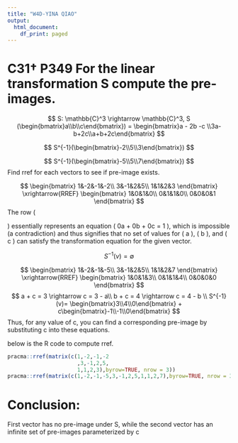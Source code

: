 ```yaml
---
title: "W4D-YINA QIAO"
output:
  html_document:
    df_print: paged
---
```


# C31† P349 For the linear transformation S compute the pre-images.

$$
S: \mathbb{C}^3 \rightarrow \mathbb{C}^3, S (\begin{bmatrix}a\\b\\c\end{bmatrix}) = \begin{bmatrix}a - 2b -c \\3a-b+2c\\a+b+2c\end{bmatrix}
$$

$$
S^{-1}(\begin{bmatrix}-2\\5\\3\end{bmatrix})
$$

$$
S^{-1}(\begin{bmatrix}-5\\5\\7\end{bmatrix})
$$
Find rref for each vectors to see if pre-image exists. 

$$
\begin{bmatrix}
1&-2&-1&-2\\
3&-1&2&5\\
1&1&2&3
\end{bmatrix} \xrightarrow{RREF}
\begin{bmatrix}
1&0&1&0\\
0&1&1&0\\
0&0&0&1
\end{bmatrix}
$$
The row \( \begin{bmatrix} 0 & 0 & 0 & 1 \end{bmatrix} \) essentially represents an equation \( 0a + 0b + 0c = 1 \), which is impossible (a contradiction) and thus signifies that no set of values for \( a \), \( b \), and \( c \) can satisfy the transformation equation for the given vector.
 
$$
S^{-1}(v) = \emptyset
$$


$$
\begin{bmatrix}
1&-2&-1&-5\\
3&-1&2&5\\
1&1&2&7
\end{bmatrix} \xrightarrow{RREF}
\begin{bmatrix}
1&0&1&3\\
0&1&1&4\\
0&0&0&0
\end{bmatrix}
$$
$$
a + c = 3 \rightarrow c = 3 - a\\
b + c = 4 \rightarrow c = 4 - b
\\
S^{-1}(v)= \begin{bmatrix}3\\4\\0\end{bmatrix} + c\begin{bmatrix}-1\\-1\\0\end{bmatrix}
$$
Thus, for any value of c, you can find a corresponding pre-image by substituting 
c into these equations.


below is the R code to compute rref. 
```r
pracma::rref(matrix(c(1,-2,-1,-2
                      ,3,-1,2,5,
                      1,1,2,3),byrow=TRUE, nrow = 3))
pracma::rref(matrix(c(1,-2,-1,-5,3,-1,2,5,1,1,2,7),byrow=TRUE, nrow = 3))

```

# Conclusion: 
First vector has no pre-image under S, while the second vector has an infinite set of pre-images parameterized by c